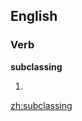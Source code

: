 ==English==

===Verb===
'''subclassing'''

# {{computing}} {{present participle of|[[subclass]]}}

[[zh:subclassing]]